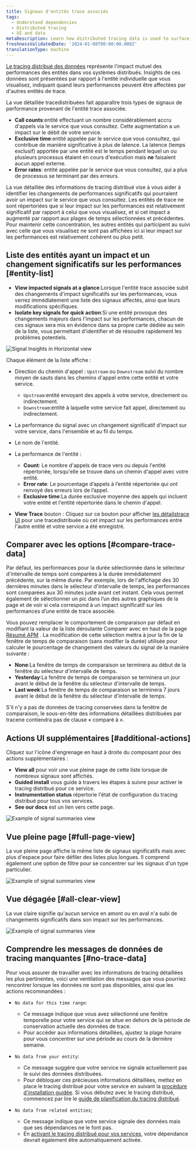 ```yaml
---
title: Signaux d'entités trace associés
tags:
  - Understand dependencies
  - Distributed tracing
  - UI and data
metaDescription: Learn how distributed tracing data is used to surface performance impacts caused by traced entities.
freshnessValidatedDate: '2024-01-08T00:00:00.000Z'
translationType: machine
---
```


[Le tracing distribué des données](/docs/distributed-tracing/concepts/how-new-relic-distributed-tracing-works/#trace-structure) représente l&apos;impact mutuel des performances des entités dans vos systèmes distribués. Insights de ces données sont présentées par rapport à l&apos;entité individuelle que vous visualisez, indiquant quand leurs performances peuvent être affectées par d&apos;autres entités de trace.

La vue détaillée tracedistribuées fait apparaître trois types de signaux de performance provenant de l&apos;entité trace associée.

* <DNT>**Call counts**</DNT>:entité effectuant un nombre considérablement accru d&apos;appels via le service que vous consultez. Cette augmentation a un impact sur le débit de votre service.
* <DNT>**Exclusive time**</DNT>:entité appelée par le service que vous consultez, qui contribue de manière significative à plus de latence. La latence (temps exclusif) apportée par une entité est le temps pendant lequel un ou plusieurs processus étaient en cours d&apos;exécution mais **ne** faisaient aucun appel externe.
* <DNT>**Error rates**</DNT>: entité appelée par le service que vous consultez, qui a plus de processus se terminant par des erreurs.

La vue détaillée des informations de tracing distribué vise à vous aider à identifier les changements de performances significatifs qui pourraient avoir un impact sur le service que vous consultez. Les entités de trace ne sont répertoriées que si leur impact sur les performances est relativement significatif par rapport à celui que vous visualisez, et si cet impact a augmenté par rapport aux plages de temps sélectionnées et précédentes. Pour maintenir cette concentration, les autres entités qui participent au suivi avec celle que vous visualisez ne sont pas affichées ici si leur impact sur les performances est relativement cohérent ou plus petit.

## Liste des entités ayant un impact et un changement significatifs sur les performances [#entity-list]

* <DNT>**View impacted signals at a glance**</DNT>:Lorsque l&apos;entité trace associée subit des changements d&apos;impact significatifs sur les performances, vous verrez immédiatement une liste des signaux affectés, ainsi que leurs modifications spécifiques.
* <DNT>**Isolate key signals for quick action**</DNT>:Si une entité provoque des changements majeurs dans l&apos;impact sur les performances, chacun de ces signaux sera mis en évidence dans sa propre carte dédiée au sein de la liste, vous permettant d&apos;identifier et de résoudre rapidement les problèmes potentiels.

<img title="Signal Insights in Horizontal view" alt="Signal Insights in Horizontal view" src="/images/apm_screenshot-crop_distributed-tracing-in-the-apm-summary-page.webp" />

Chaque élément de la liste affiche :

* Direction du chemin d&apos;appel : `Upstream` ou `Downstream` suivi du nombre moyen de sauts dans les chemins d&apos;appel entre cette entité et votre service.

  * `Upstream`:entité envoyant des appels à votre service, directement ou indirectement.
  * `Downstream`:entité à laquelle votre service fait appel, directement ou indirectement.

* La performance du signal avec un changement significatif d&apos;impact sur votre service, dans l&apos;ensemble et au fil du temps.

* Le nom de l&apos;entité.

* La performance de l&apos;entité :

  * <DNT>**Count**</DNT>: Le nombre d&apos;appels de trace vers ou depuis l&apos;entité répertoriée, lorsqu&apos;elle se trouve dans un chemin d&apos;appel avec votre entité.
  * <DNT>**Error rate**</DNT>: Le pourcentage d’appels à l’entité répertoriée qui ont renvoyé des erreurs lors de l’appel.
  * <DNT>**Exclusive time**</DNT>:La durée exclusive moyenne des appels qui incluent votre entité et l&apos;entité répertoriée dans le chemin d&apos;appel.

* <DNT>**View Trace**</DNT> bouton : Cliquez sur ce bouton pour afficher [les détailstrace UI](/docs/distributed-tracing/ui-data/trace-details/) pour une tracedistribuée où cet impact sur les performances entre l&apos;autre entité et votre service a été enregistré.

## Comparer avec les options [#compare-trace-data]

Par défaut, les performances pour la durée sélectionnée dans le sélecteur d&apos;intervalle de temps sont comparées à la durée immédiatement précédente, sur la même durée. Par exemple, lors de l&apos;affichage des 30 dernières minutes dans le sélecteur d&apos;intervalle de temps, les performances sont comparées aux 30 minutes juste avant cet instant. Cela vous permet également de sélectionner un pic dans l’un des autres graphiques de la page et de voir si cela correspond à un impact significatif sur les performances d’une entité de trace associée.

Vous pouvez remplacer le comportement de comparaison par défaut en modifiant la valeur de la liste déroulante Comparer avec en haut de la page [Résumé APM](/docs/apm/agents/manage-apm-agents/agent-data/triage-run-diagnostics/) . La modification de cette sélection mettra à jour la fin de la fenêtre de temps de comparaison (sans modifier la durée) utilisée pour calculer le pourcentage de changement des valeurs du signal de la manière suivante :

* <DNT>**None**</DNT>:La fenêtre de temps de comparaison se terminera au début de la fenêtre du sélecteur d&apos;intervalle de temps.
* <DNT>**Yesterday**</DNT>:La fenêtre de temps de comparaison se terminera un jour avant le début de la fenêtre du sélecteur d&apos;intervalle de temps.
* <DNT>**Last week**</DNT>:La fenêtre de temps de comparaison se terminera 7 jours avant le début de la fenêtre du sélecteur d&apos;intervalle de temps.

S&apos;il n&apos;y a pas de données de tracing conservées dans la fenêtre de comparaison, le sous-en-tête des informations détaillées distribuées par tracene contiendra pas de clause « comparé à ».

## Actions UI supplémentaires [#additional-actions]

Cliquez sur l&apos;icône d&apos;engrenage en haut à droite du composant pour des actions supplémentaires :

* <DNT>**View all**</DNT> pour voir une vue pleine page de cette liste lorsque de nombreux signaux sont affichés.
* <DNT>**Guided install**</DNT> vous guide à travers les étapes à suivre pour activer le tracing distribué pour ce service.
* <DNT>**Instrumentation status**</DNT> répertorie l&apos;état de configuration du tracing distribué pour tous vos services.
* <DNT>**See our docs**</DNT> est un lien vers cette page.

<img title="Signal summaries example" alt="Example of signal summaries view" src="/images/distributed-tracing_signal-summaries_controls.webp" />

## Vue pleine page [#full-page-view]

La vue pleine page affiche la même liste de signaux significatifs mais avec plus d&apos;espace pour faire défiler des listes plus longues. Il comprend également une option de filtre pour se concentrer sur les signaux d&apos;un type particulier.

<img title="Signal summaries example" alt="Example of signal summaries view" src="/images/distributed-tracing_entity-summaries_full_page.webp" />

## Vue dégagée [#all-clear-view]

La vue claire signifie qu&apos;aucun service en amont ou en aval n&apos;a subi de changements significatifs dans son impact sur les performances.

<img title="Signal summaries example" alt="Example of signal summaries view" src="/images/distributed-tracing_signal-summaries-with-all-clear-example.webp" />

## Comprendre les messages de données de tracing manquantes [#no-trace-data]

Pour vous assurer de travailler avec les informations de tracing détaillées les plus pertinentes, voici une ventilation des messages que vous pourriez rencontrer lorsque les données ne sont pas disponibles, ainsi que les actions recommandées :

* `No data for this time range`:

  * Ce message indique que vous avez sélectionné une fenêtre temporelle pour votre service qui se situe en dehors de la période de conservation actuelle des données de trace.
  * Pour accéder aux informations détaillées, ajustez la plage horaire pour vous concentrer sur une période au cours de la dernière semaine.

* `No data from your entity`:

  * Ce message suggère que votre service ne signale actuellement pas le suivi des données distribuées.
  * Pour débloquer ces précieuses informations détaillées, mettez en place le tracing distribué pour votre service en suivant la [procédure d&apos;installation guidée](https://onenr.io/0OQM6lV3DwG). Si vous débutez avec le tracing distribué, commencez par lire le [guide de planification du tracing distribué](/docs/distributed-tracing/concepts/distributed-tracing-planning-guide/).

* `No data from related entities`;

  * Ce message indique que votre service signale des données mais que ses dépendances ne le font pas.
  * En [activant le tracing distribué pour vos services](https://onenr.io/0OQM6lV3DwG), votre dépendance devrait également être automatiquement activée.